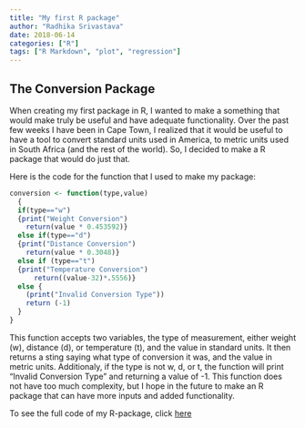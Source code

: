 ```yaml
---
title: "My first R package"
author: "Radhika Srivastava"
date: 2018-06-14
categories: ["R"]
tags: ["R Markdown", "plot", "regression"]
---
```




## The Conversion Package 


When creating my first package in R, I wanted to make a something that would make truly be useful and have adequate functionality. Over the past few weeks I have been in Cape Town, I realized that it would be useful to have a tool to convert standard units used in America, to metric units used in South Africa (and the rest of the world). So, I decided to make a R package that would do just that. 

Here is the code for the function that I used to make my package:

```r
conversion <- function(type,value)
  {
  if(type=="w")
  {print("Weight Conversion")
    return(value * 0.453592)}
  else if(type=="d")
  {print("Distance Conversion")
    return(value * 0.3048)}
  else if (type=="t")
  {print("Temperature Conversion")
      return((value-32)*.5556)}
  else {
    (print("Invalid Conversion Type"))
    return (-1)
  }
}
```

This function accepts two variables, the type of measurement, either weight (w), distance (d), or temperature (t), and the value in standard units. It then returns a sting saying what type of conversion it was, and the value in metric units. Additionaly, if the type is not w, d, or t, the function will print "Invalid Conversion Type" and returning a value of -1. This function does not have too much complexity, but I hope in the future to make an R package that can have more inputs and added functionality. 

To see the full code of my R-package, click [here](https://github.com/radhikasriv/Conversion)
